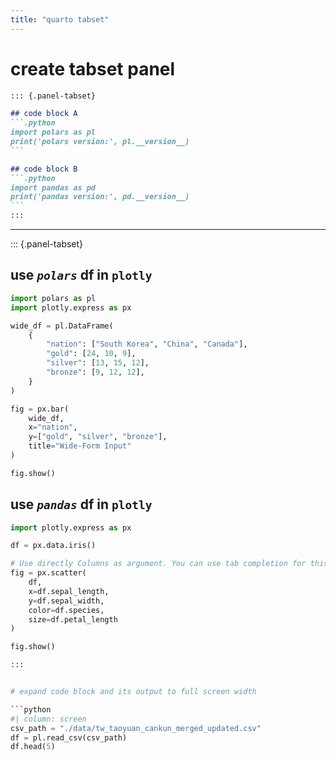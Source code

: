 ```yaml
---
title: "quarto tabset"
---
```


# create tabset panel

```` markdown
::: {.panel-tabset}

## code block A
```.python
import polars as pl
print('polars version:', pl.__version__)
```

## code block B 
```.python
import pandas as pd
print('pandas version:', pd.__version__)
```
:::
````

---

::: {.panel-tabset}

## use **_`polars`_** df in `plotly`

```python
import polars as pl
import plotly.express as px

wide_df = pl.DataFrame(
    {
        "nation": ["South Korea", "China", "Canada"],
        "gold": [24, 10, 9],
        "silver": [13, 15, 12],
        "bronze": [9, 12, 12],
    }
)

fig = px.bar(
    wide_df,
    x="nation",
    y=["gold", "silver", "bronze"],
    title="Wide-Form Input"
)

fig.show()
```

## use _`pandas`_ df in `plotly`

```python
import plotly.express as px

df = px.data.iris()

# Use directly Columns as argument. You can use tab completion for this!
fig = px.scatter(
    df,
    x=df.sepal_length,
    y=df.sepal_width,
    color=df.species,
    size=df.petal_length
)

fig.show()

:::


# expand code block and its output to full screen width

```python
#| column: screen
csv_path = "./data/tw_taoyuan_cankun_merged_updated.csv"
df = pl.read_csv(csv_path)
df.head(5)
```

